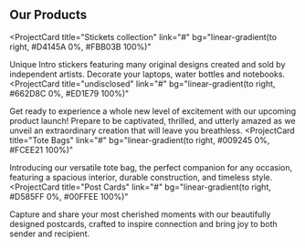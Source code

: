 ## Our Products

<ProjectCard
  title="Stickets collection"
  link="#"
  bg="linear-gradient(to right, #D4145A 0%, #FBB03B 100%)"
>
  Unique Intro stickers featuring many original designs created and sold by independent artists. Decorate your laptops, water bottles and notebooks.
</ProjectCard>
<ProjectCard
  title="undisclosed"
  link="#"
  bg="linear-gradient(to right, #662D8C 0%, #ED1E79 100%)"
>
Get ready to experience a whole new level of excitement with our upcoming product launch! Prepare to be captivated, thrilled, and utterly amazed as we unveil an extraordinary creation that will leave you breathless.
</ProjectCard>
<ProjectCard
  title="Tote Bags"
  link="#"
  bg="linear-gradient(to right, #009245 0%, #FCEE21 100%)"
>
Introducing our versatile tote bag, the perfect companion for any occasion, featuring a spacious interior, durable construction, and timeless style.
</ProjectCard>
<ProjectCard
  title="Post Cards"
  link="#"
  bg="linear-gradient(to right, #D585FF 0%, #00FFEE 100%)"
>
Capture and share your most cherished moments with our beautifully designed postcards, crafted to inspire connection and bring joy to both sender and recipient.
</ProjectCard>
